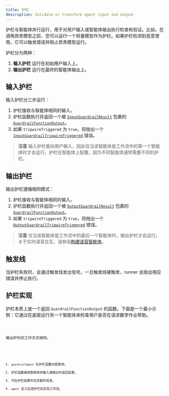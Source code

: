 ```yaml
---
title: 护栏
description: Validate or transform agent input and output
---
```



护栏与智能体并行运行，用于对用户输入或智能体输出执行检查和验证。比如，在调用昂贵模型之前，您可以运行一个轻量模型作为护栏。如果护栏检测到恶意使用，它可以触发错误并阻止昂贵模型运行。

护栏分为两种：

1. **输入护栏** 运行在初始用户输入上。
2. **输出护栏** 运行在最终的智能体输出上。

## 输入护栏

输入护栏分三步运行：

1. 护栏接收与智能体相同的输入。
2. 护栏函数执行并返回一个被 [`InputGuardrailResult`](/openai-agents-js/openai/agents/interfaces/inputguardrailresult) 包裹的 [`GuardrailFunctionOutput`](/openai-agents-js/openai/agents/interfaces/guardrailfunctionoutput)。
3. 如果 `tripwireTriggered` 为 `true`，将抛出一个 [`InputGuardrailTripwireTriggered`](/openai-agents-js/openai/agents/classes/inputguardrailtripwiretriggered) 错误。

> **注意**
> 输入护栏面向用户输入，因此仅当该智能体是工作流中的第一个智能体时才会运行。护栏在智能体上配置，因为不同智能体通常需要不同的护栏。

## 输出护栏

输出护栏遵循相同模式：

1. 护栏接收与智能体相同的输入。
2. 护栏函数执行并返回一个被 [`OutputGuardrailResult`](/openai-agents-js/openai/agents/interfaces/outputguardrailresult) 包裹的 [`GuardrailFunctionOutput`](/openai-agents-js/openai/agents/interfaces/guardrailfunctionoutput)。
3. 如果 `tripwireTriggered` 为 `true`，将抛出一个 [`OutputGuardrailTripwireTriggered`](/openai-agents-js/openai/agents/classes/outputguardrailtripwiretriggered) 错误。

> **注意**
> 仅当该智能体是工作流中的最后一个智能体时，输出护栏才会运行。关于实时语音交互，请参阅[构建语音智能体](/openai-agents-js/zh/guides/voice-agents/build#guardrails)。

## 触发线

当护栏失败时，会通过触发线发出信号。一旦触发线被触发，runner 会抛出相应错误并停止执行。

## 护栏实现

护栏本质上是一个返回 `GuardrailFunctionOutput` 的函数。下面是一个最小示例：它通过在底层运行另一个智能体来检查用户是否在请求数学作业帮助。

<Code lang="typescript" code={inputGuardrailExample} title="输入护栏示例" />

输出护栏的工作方式相同。

<Code lang="typescript" code={outputGuardrailExample} title="输出护栏示例" />

1. `guardrailAgent` 在护栏函数内部使用。
2. 护栏函数接收智能体的输入或输出并返回结果。
3. 可在护栏结果中包含额外信息。
4. `agent` 定义应用护栏的实际工作流。
